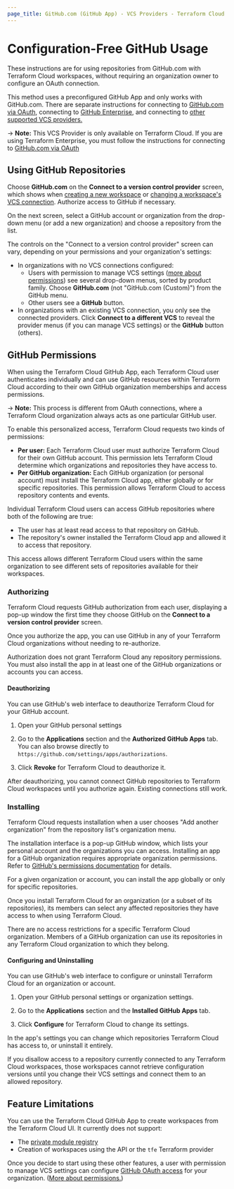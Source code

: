 ```yaml
---
page_title: GitHub.com (GitHub App) - VCS Providers - Terraform Cloud
---
```


[private module registry]: /cloud-docs/registry

[policy sets]: /cloud-docs/sentinel/manage-policies

[vcs settings]: /cloud-docs/workspaces/settings/vcs

[create]: /cloud-docs/workspaces/creating

[owners]: /cloud-docs/users-teams-organizations/teams#the-owners-team

# Configuration-Free GitHub Usage

These instructions are for using repositories from GitHub.com with Terraform Cloud workspaces, without requiring an organization owner to configure an OAuth connection.

This method uses a preconfigured GitHub App and only works with GitHub.com. There are separate instructions for connecting to [GitHub.com via OAuth](/cloud-docs/vcs/github), connecting to [GitHub Enterprise](/cloud-docs/vcs/github-enterprise), and connecting to [other supported VCS providers.](/cloud-docs/vcs)

-> **Note:** This VCS Provider is only available on Terraform Cloud. If you are using Terraform Enterprise, you must follow the instructions for connecting to [GitHub.com via OAuth](/cloud-docs/vcs/github)

## Using GitHub Repositories

Choose **GitHub.com** on the **Connect to a version control provider** screen, which shows when [creating a new workspace][create] or [changing a workspace's VCS connection][vcs settings]. Authorize access to GitHub if necessary.

On the next screen, select a GitHub account or organization from the drop-down menu (or add a new organization) and choose a repository from the list.

The controls on the "Connect to a version control provider" screen can vary, depending on your permissions and your organization's settings:

- In organizations with no VCS connections configured:
  - Users with permission to manage VCS settings ([more about permissions](/cloud-docs/users-teams-organizations/permissions)) see several drop-down menus, sorted by product family. Choose **GitHub.com** (not "GitHub.com (Custom)") from the GitHub menu.
  - Other users see a **GitHub** button.
- In organizations with an existing VCS connection, you only see the connected providers. Click **Connect to a different VCS** to reveal the provider menus (if you can manage VCS settings) or the **GitHub** button (others).

[permissions-citation]: #intentionally-unused---keep-for-maintainers

## GitHub Permissions

When using the Terraform Cloud GitHub App, each Terraform Cloud user authenticates individually and can use GitHub resources within Terraform Cloud according to their own GitHub organization memberships and access permissions.

-> **Note:** This process is different from OAuth connections, where a Terraform Cloud organization always acts as one particular GitHub user.

To enable this personalized access, Terraform Cloud requests two kinds of permissions:

- **Per user:** Each Terraform Cloud user must authorize Terraform Cloud for their own GitHub account. This permission lets Terraform Cloud determine which organizations and repositories they have access to.
- **Per GitHub organization:** Each GitHub organization (or personal account) must install the Terraform Cloud app, either globally or for specific repositories. This permission allows Terraform Cloud to access repository contents and events.

Individual Terraform Cloud users can access GitHub repositories where both of the following are true:

- The user has at least read access to that repository on GitHub.
- The repository's owner installed the Terraform Cloud app and allowed it to access that repository.

This access allows different Terraform Cloud users within the same organization to see different sets of repositories available for their workspaces.

### Authorizing

Terraform Cloud requests GitHub authorization from each user, displaying a pop-up window the first time they choose GitHub on the **Connect to a version control provider** screen.

Once you authorize the app, you can use GitHub in any of your Terraform Cloud organizations without needing to re-authorize.

Authorization does not grant Terraform Cloud any repository permissions. You must also install the app in at least one of the GitHub organizations or accounts you can access.

#### Deauthorizing

You can use GitHub's web interface to deauthorize Terraform Cloud for your GitHub account.

1. Open your GitHub personal settings

1. Go to the **Applications** section and the **Authorized GitHub Apps** tab. You can also browse directly to `https://github.com/settings/apps/authorizations`.

1. Click **Revoke** for Terraform Cloud to deauthorize it.

After deauthorizing, you cannot connect GitHub repositories to Terraform Cloud workspaces until you authorize again. Existing connections still work.

### Installing

Terraform Cloud requests installation when a user chooses "Add another organization" from the repository list's organization menu.

The installation interface is a pop-up GitHub window, which lists your personal account and the organizations you can access. Installing an app for a GitHub organization requires appropriate organization permissions. Refer to [GitHub's permissions documentation](https://help.github.com/en/github/setting-up-and-managing-organizations-and-teams/permission-levels-for-an-organization#github-app-managers) for details.

For a given organization or account, you can install the app globally or only for specific repositories.

Once you install Terraform Cloud for an organization (or a subset of its repositories), its members can select any affected repositories they have access to when using Terraform Cloud.

There are no access restrictions for a specific Terraform Cloud organization. Members of a GitHub organization can use its repositories in any Terraform Cloud organization to which they belong.

#### Configuring and Uninstalling

You can use GitHub's web interface to configure or uninstall Terraform Cloud for an organization or account.

1. Open your GitHub personal settings or organization settings.

1. Go to the **Applications** section and the **Installed GitHub Apps** tab.

1. Click **Configure** for Terraform Cloud to change its settings.

In the app's settings you can change which repositories Terraform Cloud has access to, or uninstall it entirely.

If you disallow access to a repository currently connected to any Terraform Cloud workspaces, those workspaces cannot retrieve configuration versions until you change their VCS settings and connect them to an allowed repository.

## Feature Limitations

You can use the Terraform Cloud GitHub App to create workspaces from the Terraform Cloud UI. It currently does not support:

- The [private module registry][]
- Creation of workspaces using the API or the `tfe` Terraform provider

Once you decide to start using these other features, a user with permission to manage VCS settings can configure [GitHub OAuth access](/cloud-docs/vcs/github) for your organization. ([More about permissions.](/cloud-docs/users-teams-organizations/permissions))

[permissions-citation]: #intentionally-unused---keep-for-maintainers
